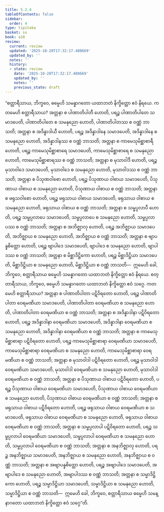 ```yaml
---
title: 5.2.4
tableOfContents: false
sidebar:
  order: 4
type: tipitaka
basket: su
book: a10
review:
  current: review
  updated: '2025-10-20T17:32:17.480669'
  updated_by: ''
  notes: ''
  history:
  - state: review
    date: '2025-10-20T17:32:17.480669'
    updated_by: ''
    notes: ''
    previous_state: draft
---
```



<DynamicBreadcrumb />


<ReviewStatus review={frontmatter.review} showDetails={true} />

<HypothesisAnnotation frontmatter={frontmatter} />

<Division number="224" book="a10" e="ch" v="17" p="509">

<Paragraph number="1520" book="a10">
“စတ္တာရီသာယ, ဘိက္ခဝေ, ဓမ္မေဟိ သမန္နာဂတော ယထာဘတံ နိက္ခိတ္တော ဧဝံ နိရယေ. ကတမေဟိ စတ္တာရီသာယ? အတ္တနာ စ ပါဏာတိပါတီ ဟောတိ, ပရဉ္စ ပါဏာတိပါတေ သမာဒပေတိ, ပါဏာတိပါတေ စ သမနုညော ဟောတိ, ပါဏာတိပါတဿ စ ဝဏ္ဏံ ဘာသတိ; အတ္တနာ စ အဒိန္နာဒါယီ ဟောတိ, ပရဉ္စ အဒိန္နာဒါနေ သမာဒပေတိ, အဒိန္နာဒါနေ စ သမနုညော ဟောတိ, အဒိန္နာဒါနဿ စ ဝဏ္ဏံ ဘာသတိ; အတ္တနာ စ ကာမေသုမိစ္ဆာစာရီ ဟောတိ, ပရဉ္စ ကာမေသုမိစ္ဆာစာရေ သမာဒပေတိ, ကာမေသုမိစ္ဆာစာရေ စ သမနုညော ဟောတိ, ကာမေသုမိစ္ဆာစာရဿ စ ဝဏ္ဏံ ဘာသတိ; အတ္တနာ စ မုသာဝါဒီ ဟောတိ, ပရဉ္စ မုသာဝါဒေ သမာဒပေတိ, မုသာဝါဒေ စ သမနုညော ဟောတိ, မုသာဝါဒဿ စ ဝဏ္ဏံ ဘာသတိ; အတ္တနာ စ ပိသုဏဝါစော ဟောတိ, ပရဉ္စ ပိသုဏာယ ဝါစာယ သမာဒပေတိ, ပိသုဏာယ ဝါစာယ စ သမနုညော ဟောတိ, ပိသုဏာယ ဝါစာယ စ ဝဏ္ဏံ ဘာသတိ; အတ္တနာ စ ဖရုသဝါစော ဟောတိ, ပရဉ္စ ဖရုသာယ ဝါစာယ သမာဒပေတိ, ဖရုသာယ ဝါစာယ စ သမနုညော ဟောတိ, ဖရုသာယ ဝါစာယ စ ဝဏ္ဏံ ဘာသတိ; အတ္တနာ စ သမ္ဖပ္ပလာပီ ဟောတိ, ပရဉ္စ သမ္ဖပ္ပလာပေ သမာဒပေတိ, သမ္ဖပ္ပလာပေ စ သမနုညော ဟောတိ, သမ္ဖပ္ပလာပဿ စ ဝဏ္ဏံ ဘာသတိ; အတ္တနာ စ အဘိဇ္ဈာလု ဟောတိ, ပရဉ္စ အဘိဇ္ဈာယ သမာဒပေတိ, အဘိဇ္ဈာယ စ သမနုညော ဟောတိ, အဘိဇ္ဈာယ စ ဝဏ္ဏံ ဘာသတိ; အတ္တနာ စ ဗျာပန္နစိတ္တော ဟောတိ, ပရဉ္စ ဗျာပါဒေ သမာဒပေတိ, ဗျာပါဒေ စ သမနုညော ဟောတိ, ဗျာပါဒဿ စ ဝဏ္ဏံ ဘာသတိ; အတ္တနာ စ မိစ္ဆာဒိဋ္ဌိကော ဟောတိ, ပရဉ္စ မိစ္ဆာဒိဋ္ဌိယာ သမာဒပေတိ, မိစ္ဆာဒိဋ္ဌိယာ စ သမနုညော ဟောတိ, မိစ္ဆာဒိဋ္ဌိယာ စ ဝဏ္ဏံ ဘာသတိ—  ဣမေဟိ ခေါ, ဘိက္ခဝေ, စတ္တာရီသာယ ဓမ္မေဟိ သမန္နာဂတော ယထာဘတံ နိက္ခိတ္တော ဧဝံ နိရယေ.
</Paragraph>

<Paragraph number="1521" book="a10">
စတ္တာရီသာယ, ဘိက္ခဝေ, ဓမ္မေဟိ သမန္နာဂတော ယထာဘတံ နိက္ခိတ္တော ဧဝံ သဂ္ဂေ. ကတမေဟိ စတ္တာရီသာယ? အတ္တနာ စ ပါဏာတိပါတာ ပဋိဝိရတော ဟောတိ, ပရဉ္စ ပါဏာတိပါတာ ဝေရမဏိယာ သမာဒပေတိ, ပါဏာတိပါတာ ဝေရမဏိယာ စ သမနုညော ဟောတိ, ပါဏာတိပါတာ ဝေရမဏိယာ စ ဝဏ္ဏံ ဘာသတိ; အတ္တနာ စ အဒိန္နာဒါနာ ပဋိဝိရတော ဟောတိ, ပရဉ္စ အဒိန္နာဒါနာ ဝေရမဏိယာ သမာဒပေတိ, အဒိန္နာဒါနာ ဝေရမဏိယာ စ သမနုညော ဟောတိ, အဒိန္နာဒါနာ ဝေရမဏိယာ စ ဝဏ္ဏံ ဘာသတိ; အတ္တနာ စ ကာမေသုမိစ္ဆာစာရာ ပဋိဝိရတော ဟောတိ, ပရဉ္စ ကာမေသုမိစ္ဆာစာရာ ဝေရမဏိယာ သမာဒပေတိ, ကာမေသုမိစ္ဆာစာရာ ဝေရမဏိယာ စ သမနုညော ဟောတိ, ကာမေသုမိစ္ဆာစာရာ ဝေရမဏိယာ စ ဝဏ္ဏံ ဘာသတိ; အတ္တနာ စ မုသာဝါဒါ ပဋိဝိရတော ဟောတိ, ပရဉ္စ မုသာဝါဒါ ဝေရမဏိယာ သမာဒပေတိ, မုသာဝါဒါ ဝေရမဏိယာ စ သမနုညော ဟောတိ, မုသာဝါဒါ ဝေရမဏိယာ စ ဝဏ္ဏံ ဘာသတိ; အတ္တနာ စ ပိသုဏာယ ဝါစာယ ပဋိဝိရတော ဟောတိ, ပရဉ္စ ပိသုဏာယ ဝါစာယ ဝေရမဏိယာ သမာဒပေတိ, ပိသုဏာယ ဝါစာယ ဝေရမဏိယာ စ သမနုညော ဟောတိ, ပိသုဏာယ ဝါစာယ ဝေရမဏိယာ စ ဝဏ္ဏံ ဘာသတိ; အတ္တနာ စ ဖရုသာယ ဝါစာယ ပဋိဝိရတော ဟောတိ, ပရဉ္စ ဖရုသာယ ဝါစာယ ဝေရမဏိယာ စ သမာဒပေတိ, ဖရုသာယ ဝါစာယ ဝေရမဏိယာ စ သမနုညော ဟောတိ, ဖရုသာယ ဝါစာယ ဝေရမဏိယာ စ ဝဏ္ဏံ ဘာသတိ; အတ္တနာ စ သမ္ဖပ္ပလာပါ ပဋိဝိရတော ဟောတိ, ပရဉ္စ သမ္ဖပ္ပလာပါ ဝေရမဏိယာ သမာဒပေတိ, သမ္ဖပ္ပလာပါ ဝေရမဏိယာ စ သမနုညော ဟောတိ, သမ္ဖပ္ပလာပါ ဝေရမဏိယာ စ ဝဏ္ဏံ ဘာသတိ; အတ္တနာ စ အနဘိဇ္ဈာလု ဟောတိ, ပရဉ္စ အနဘိဇ္ဈာယ သမာဒပေတိ, အနဘိဇ္ဈာယ စ သမနုညော ဟောတိ, အနဘိဇ္ဈာယ စ ဝဏ္ဏံ ဘာသတိ; အတ္တနာ စ အဗျာပန္နစိတ္တော ဟောတိ, ပရဉ္စ အဗျာပါဒေ သမာဒပေတိ, အဗျာပါဒေ စ သမနုညော ဟောတိ, အဗျာပါဒဿ စ ဝဏ္ဏံ ဘာသတိ; အတ္တနာ စ သမ္မာဒိဋ္ဌိကော ဟောတိ, ပရဉ္စ သမ္မာဒိဋ္ဌိယာ သမာဒပေတိ, သမ္မာဒိဋ္ဌိယာ စ သမနုညော ဟောတိ, သမ္မာဒိဋ္ဌိယာ စ ဝဏ္ဏံ ဘာသတိ—  ဣမေဟိ ခေါ, ဘိက္ခဝေ, စတ္တာရီသာယ ဓမ္မေဟိ သမန္နာဂတော ယထာဘတံ နိက္ခိတ္တော ဧဝံ သဂ္ဂေ”တိ.
</Paragraph>
</Division>